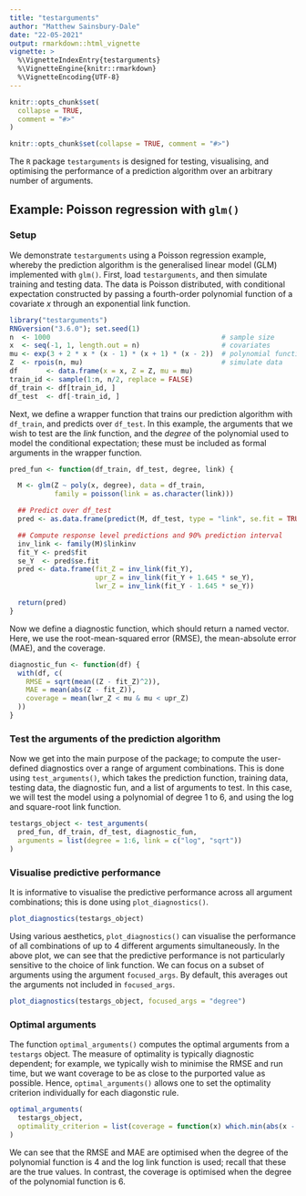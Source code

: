 ```yaml
---
title: "testarguments"
author: "Matthew Sainsbury-Dale"
date: "22-05-2021"
output: rmarkdown::html_vignette
vignette: >
  %\VignetteIndexEntry{testarguments}
  %\VignetteEngine{knitr::rmarkdown}
  %\VignetteEncoding{UTF-8}
---
```


```r
knitr::opts_chunk$set(
  collapse = TRUE,
  comment = "#>"
)
```

```r
knitr::opts_chunk$set(collapse = TRUE, comment = "#>")
```

The `R` package `testarguments` is designed for testing, visualising, and optimising the performance of a prediction algorithm over an arbitrary number of arguments. 

## Example: Poisson regression with `glm()`

### Setup

We demonstrate `testarguments` using a Poisson regression example, whereby the prediction algorithm is the generalised linear model (GLM) implemented with `glm()`. 
First, load `testarguments`, and then simulate training and testing data. The data is Poisson distributed, with conditional expectation constructed by passing a fourth-order polynomial function of a covariate $x$ through an exponential link function. 

```r
library("testarguments")
RNGversion("3.6.0"); set.seed(1)
n  <- 1000                                          # sample size
x  <- seq(-1, 1, length.out = n)                    # covariates
mu <- exp(3 + 2 * x * (x - 1) * (x + 1) * (x - 2))  # polynomial function in x
Z  <- rpois(n, mu)                                  # simulate data
df       <- data.frame(x = x, Z = Z, mu = mu)
train_id <- sample(1:n, n/2, replace = FALSE)
df_train <- df[train_id, ]
df_test  <- df[-train_id, ]
```


Next, we define a wrapper function that trains our prediction algorithm with `df_train`, and predicts over `df_test`. In this example, the arguments that we wish to test are the *link* function, and the *degree* of the polynomial used to model the conditional expectation; these must be included as formal arguments in the wrapper function. 

```r
pred_fun <- function(df_train, df_test, degree, link) {

  M <- glm(Z ~ poly(x, degree), data = df_train,
           family = poisson(link = as.character(link)))

  ## Predict over df_test
  pred <- as.data.frame(predict(M, df_test, type = "link", se.fit = TRUE))

  ## Compute response level predictions and 90% prediction interval
  inv_link <- family(M)$linkinv
  fit_Y <- pred$fit
  se_Y  <- pred$se.fit
  pred <- data.frame(fit_Z = inv_link(fit_Y),
                     upr_Z = inv_link(fit_Y + 1.645 * se_Y),
                     lwr_Z = inv_link(fit_Y - 1.645 * se_Y))

  return(pred)
}
```


Now we define a diagnostic function, which should return a named vector. Here, we use the root-mean-squared error (RMSE), the mean-absolute error (MAE), and the coverage. 

```r
diagnostic_fun <- function(df) {
  with(df, c(
    RMSE = sqrt(mean((Z - fit_Z)^2)),
    MAE = mean(abs(Z - fit_Z)),
    coverage = mean(lwr_Z < mu & mu < upr_Z)
  ))
}
```


### Test the arguments of the prediction algorithm

Now we get into the main purpose of the package; to compute the user-defined diagnostics over a range of argument combinations. This is done using `test_arguments()`, which takes the prediction function, training data, testing data, the diagnostic fun, and a list of arguments to test. In this case, we will test the model using a polynomial of degree 1 to 6, and using the log and square-root link function. 

```r
testargs_object <- test_arguments(
  pred_fun, df_train, df_test, diagnostic_fun,
  arguments = list(degree = 1:6, link = c("log", "sqrt"))
)
```


### Visualise predictive performance

It is informative to visualise the predictive performance across all argument combinations; this is done using `plot_diagnostics()`. 

```r
plot_diagnostics(testargs_object)
```


Using various aesthetics, `plot_diagnostics()` can visualise the performance of all combinations of up to 4 different arguments simultaneously. In the above plot, we can see that the predictive performance is not particularly sensitive to the choice of link function. We can focus on a subset of arguments using the argument `focused_args`. By default, this averages out the arguments not included in `focused_args`.

```r
plot_diagnostics(testargs_object, focused_args = "degree")
```

### Optimal arguments

The function `optimal_arguments()` computes the optimal arguments from a `testargs` object. The measure of optimality is typically diagnostic dependent; for example, we typically wish to minimise the RMSE and run time, but we want coverage to be as close to the purported value as possible. Hence, `optimal_arguments()` allows one to set the optimality criterion individually for each diagonstic rule.

```r
optimal_arguments(
  testargs_object,
  optimality_criterion = list(coverage = function(x) which.min(abs(x - 0.90)))
)
```


<!-- ```{r, echo = FALSE, results = "asis"} -->
<!-- ## Same as above, just wrapped in print(xtable()) so that it is displayed nicely -->
<!-- print(xtable::xtable( -->
<!--   optimal_arguments( -->
<!--   testargs_object, -->
<!--   optimality_criterion = list(coverage = function(x) which.min(abs(x - 0.90))) -->
<!-- )), -->
<!--   type = "html") -->
<!-- ``` -->


We can see that the RMSE and MAE are optimised when the degree of the polynomial function is 4 and the log link function is used; recall that these are the true values. In contrast, the coverage is optimised when the degree of the polynomial function is 6. 
